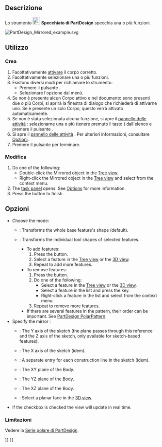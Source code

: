 <languages/>

{{Docnav/it
|‎[[PartDesign_Thickness/it|Spessore]]
|[[PartDesign_LinearPattern/it|Serie rettangolare]]
|[[PartDesign_Workbench/it|PartDesign]]
|IconL=PartDesign_Thickness.svg
|IconR=PartDesign_LinearPattern.svg
|IconC=Workbench_PartDesign.svg
}}

{{GuiCommand/it
|Name=PartDesign Mirrored
|Name/it=Specchiato
|MenuLocation=Part Design → Applica un modello → Specchiato
|Workbenches=[[PartDesign_Workbench/it|PartDesign]]
|SeeAlso=[[PartDesign_MultiTransform/it|Multi trasformazione]]
}}

<span id="Description"></span>
==Descrizione==

Lo strumento [[Image:PartDesign_Mirrored.svg|24px]] '''Specchiato di PartDesign''' specchia una o più funzioni.

[[File:PartDesign Mirrored example.svg]]
{{Caption|Una funzione Scavo creata da uno schizzo contenente un cerchio (A) viene utilizzata per creare una funzione speculare. L'asse verticale dello schizzo (B) viene utilizzato per definire il piano di specularità. Il risultato (C) è mostrato a destra.}} 

<span id="Usage"></span>
== Utilizzo ==

<span id="Create"></span>
=== Crea ===

# Facoltativamente [[PartDesign_Body/it#Stato_attivo|attivare]] il corpo corretto.
# Facoltativamente selezionare una o più funzioni.
# Esistono diversi modi per richiamare lo strumento:
#* Premere il pulsante {{Button|[[Image:PartDesign_Mirrored.svg|16px]] [[PartDesign_Mirrored/it|Specchiato]]}}.
#* Selezionare l'opzione {{MenuCommand|Part Design → Applica un modello → [[Image:PartDesign_Mirrored.svg|16px]] Specchiato }} dal menù.
# Se non è presente alcun Corpo attivo e nel documento sono presenti due o più Corpi, si aprirà la finestra di dialogo {{MenuCommand|Corpo attivo richiesto}} che richiederà di attivarne uno. Se è presente un solo Corpo, questo verrà attivato automaticamente.
# Se non è stata selezionata alcuna funzione, si apre il [[Task_panel/it|pannello delle attività]] {{MenuCommand|Seleziona funzione}}: selezionarne una o più (tenere premuto il tasto {{KEY|Ctrl}}) dall'elenco e premere il pulsante {{Button|OK}}.
# Si apre il [[Task_panel/it|pannello delle attività]] {{MenuCommand|Parametri specchiati}}. Per ulteriori informazioni, consultare [[#Options|Opzioni]].
# Premere il pulsante {{Button|OK}} per terminare.

<span id="Edit"></span>
=== Modifica ===

# Do one of the following:
#* Double-click the Mirrored object in the [[Tree_view|Tree view]].
#* Right-click the Mirrored object in the [[Tree_view|Tree view]] and select {{MenuCommand|Edit Mirrored}} from the context menu.
# The {{MenuCommand|Mirrored parameters}} [[Task_panel|task panel]] opens. See [[#Options|Options]] for more information.
# Press the {{Button|OK}} button to finish.

<span id="Options"></span>
== Opzioni ==

* Choose the mode:
** {{MenuCommand|Transform body}}: Transforms the whole base feature's shape (default). {{Version|1.0}}
** {{MenuCommand|Transform tool shapes}}: Transforms the individual tool shapes of selected features.
*** To add features:
***# Press the {{Button|Add feature}} button.
***# Select a feature in the [[Tree_view|Tree view]] or the [[3D_view|3D view]].
***# Repeat to add more features.
*** To remove features:
***# Press the {{Button|Remove feature}} button.
***# Do one of the following:
***#* Select a feature in the [[Tree_view|Tree view]] or the [[3D_view|3D view]].
***#* Select a feature in the list and press the {{KEY|Del}} key.
***#* Right-click a feature in the list and select {{MenuCommand|Remove}} from the context menu.
***# Repeat to remove more features.
*** If there are several features in the pattern, their order can be important. See [[PartDesign_PolarPattern#Ordering_features|PartDesign PolarPattern]].
* Specify the mirror {{MenuCommand|Plane}}:
** {{MenuCommand|Vertical sketch axis}}: The Y axis of the sketch (the plane passes through this reference and the Z axis of the sketch, only available for sketch-based features).
** {{MenuCommand|Horizontal sketch axis}}: The X axis of the sketch (idem).
** {{MenuCommand|Construction line #}}: A separate entry for each construction line in the sketch (idem).
** {{MenuCommand|Base XY plane}}: The XY plane of the Body.
** {{MenuCommand|Base YZ plane}}: The YZ plane of the Body.
** {{MenuCommand|Base XZ plane}}: The XZ plane of the Body.
** {{MenuCommand|Select reference...}}: Select a planar face in the [[3D_view|3D view]].
* If the {{MenuCommand|Update view}} checkbox is checked the view will update in real time.

<span id="Limitations"></span>
=== Limitazioni ===

Vedere la [[PartDesign_PolarPattern/it#Limitazioni|Serie polare di PartDesign]].


{{Docnav/it
|‎[[PartDesign_Thickness/it|Spessore]]
|[[PartDesign_LinearPattern/it|Serie rettangolare]]
|[[PartDesign_Workbench/it|PartDesign]]
|IconL=PartDesign_Thickness.svg
|IconR=PartDesign_LinearPattern.svg
|IconC=Workbench_PartDesign.svg
}}

{{PartDesign Tools navi{{#translation:}}}}
{{Userdocnavi{{#translation:}}}}